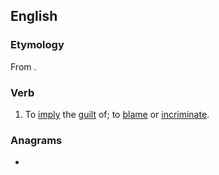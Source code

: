 ==English==

===Etymology===
From {{der|en|LL.|inculpo}}.

===Verb===
{{en-verb}}

# {{lb|en|legal}} To [[imply]] the [[guilt]] of; to [[blame]] or [[incriminate]].

===Anagrams===
* {{anagrams|en|a=aceilnptu|inceptual}}